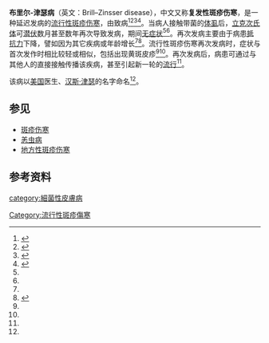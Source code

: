 {{medical}}
'''布里尔-津瑟病'''（英文：Brill–Zinsser disease），中文又称'''复发性斑疹伤寒'''，是一种延迟发病的[[流行性斑疹伤寒|流行性斑疹伤寒]]，由{{link-en|普氏立克次氏体|Rickettsia prowazekii}}致病<ref name=":0">{{Cite web|title=Epidemic typhus|url=https://www.cdc.gov/typhus/epidemic/index.html|accessdate=2021-02-28|date=2020-11-13|last=|work=|publisher=[[美国疾控中心|美国疾控中心]]|language=en-us}}</ref><ref name=":1">{{Cite web|title=Brill-Zinsser Disease - an overview|url=https://www.sciencedirect.com/topics/pharmacology-toxicology-and-pharmaceutical-science/brill-zinsser-disease|accessdate=2021-02-28|work=|publisher=Science Direct|language=en}}</ref><ref name=":2">{{Cite web|title=Definition of Brill-Zinsser disease|url=https://www.medicinenet.com/brill-zinsser_disease/definition.htm|accessdate=2021-02-28|work=MedicineNet|language=en}}</ref><ref>{{Cite journal|title=联合运用常规超声、应变弹性成像比值法及声脉冲辐射力成像技术对甲状腺肿块良恶性的诊断意义|author=叶虹|url=https://xuebao.bbmc.edu.cn/fileBBYXYXB/journal/article/bbyxyxb/2015/6/PDF/20150630.pdf|journal=蚌埠医学院学报|issue=6|year=2015|volume=40}}</ref>。当病人接触带菌的[[体虱|体虱]]后，[[立克次氏体|立克次氏体]]可[[疾病潜伏期|潜伏]]数月甚至数年再次导致发病，期间[[无症状|无症状]]<ref name=":0" /><ref name=":1" />。再次发病主要由于病患[[抵抗力|抵抗力]]下降，譬如因为其它疾病或年龄增长<ref name=":0" /><ref name=":3">{{Cite web|title=Epidemic Typhus - Infectious Diseases|url=https://www.merckmanuals.com/professional/infectious-diseases/rickettsiae-and-related-organisms/epidemic-typhus|accessdate=2021-02-28|work=Merck Manuals Professional Edition|language=en-US}}</ref>。流行性斑疹伤寒再次发病时，症状与首次发作时相比较轻或相似，包括出现黄斑皮疹<ref name=":0" /><ref name=":3" />。再次发病后，病患可通过与其他人的直接接触传播该疾病，甚至引起新一轮的[[流行病|流行]]<ref name=":1" />。

该病以[[美国|美国]]医生{{link-en|内森·埃德温·布里尔|Nathan Edwin Brill}}、[[汉斯·津瑟|汉斯·津瑟]]的名字命名<ref name=":2" />。

== 参见 ==

* [[斑疹傷寒|斑疹伤寒]]
* [[恙蟲病|恙虫病]]
* [[地方性斑疹伤寒|地方性斑疹伤寒]]

== 参考资料 ==
{{reflist|2}}
{{Gram-negative proteobacterial diseases}}

[[category:細菌性皮膚病|category:細菌性皮膚病]]
[[Category:流行性斑疹傷寒|Category:流行性斑疹傷寒]]